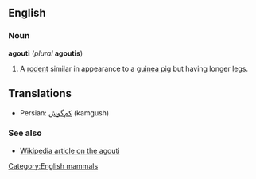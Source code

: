 ==English==
===Noun===
'''agouti''' (''plural'' '''agoutis''')

#A [[rodent]] similar in appearance to a [[guinea pig]] but having longer [[leg]]s.

==Translations==

*Persian: [[كم‌گوش]] (kamgush)

===See also===
*[[w:Agouti|Wikipedia article on the agouti]]

[[Category:English mammals]]